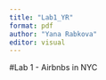 ```yaml
---
title: "Lab1_YR"
format: pdf
author: "Yana Rabkova"
editor: visual
---
```


#Lab 1 - Airbnbs in NYC
